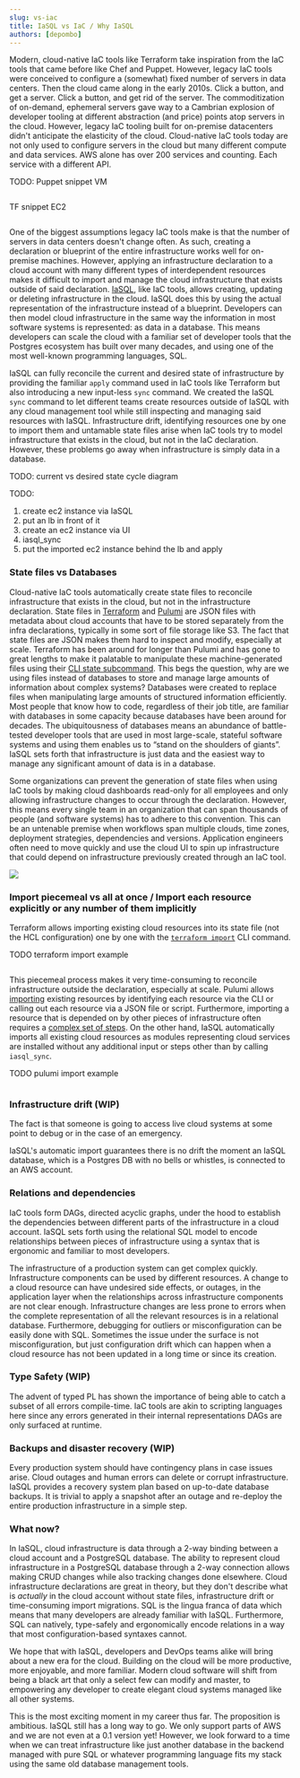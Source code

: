 ```yaml
---
slug: vs-iac
title: IaSQL vs IaC / Why IaSQL
authors: [depombo]
---
```


Modern, cloud-native IaC tools like Terraform take inspiration from the IaC tools that came before like Chef and Puppet. However, legacy IaC tools were conceived to configure a (somewhat) fixed number of servers in data centers. Then the cloud came along in the early 2010s. Click a button, and get a server. Click a button, and get rid of the server. The commoditization of on-demand, ephemeral servers gave way to a Cambrian explosion of developer tooling at different abstraction (and price) points atop servers in the cloud. However, legacy IaC tooling built for on-premise datacenters didn't anticipate the elasticity of the cloud. Cloud-native IaC tools today are not only used to configure servers in the cloud but many different compute and data services. AWS alone has over 200 services and counting. Each service with a different API.

TODO:
Puppet snippet VM
```
```

TF snippet EC2
```
```

One of the biggest assumptions legacy IaC tools make is that the number of servers in data centers doesn't change often. As such, creating a declaration or blueprint of the entire infrastructure works well for on-premise machines. However, applying an infrastructure declaration to a cloud account with many different types of interdependent resources makes it difficult to import and manage the cloud infrastructure that exists outside of said declaration. [IaSQL](https://iasql.com), like IaC tools, allows creating, updating or deleting infrastructure in the cloud. IaSQL does this by using the actual representation of the infrastructure instead of a blueprint. Developers can then model cloud infrastructure in the same way the information in most software systems is represented: as data in a database. This means developers can scale the cloud with a familiar set of developer tools that the Postgres ecosystem has built over many decades, and using one of the most well-known programming languages, SQL.

IaSQL can fully reconcile the current and desired state of infrastructure by providing the familiar `apply` command used in IaC tools like Terraform but also introducing a new input-less `sync` command. We created the IaSQL `sync` command to let different teams create resources outside of IaSQL with any cloud management tool while still inspecting and managing said resources with IaSQL. Infrastructure drift, identifying resources one by one to import them and untamable state files arise when IaC tools try to model infrastructure that exists in the cloud, but not in the IaC declaration. However, these problems go away when infrastructure is simply data in a database.

TODO: current vs desired state cycle diagram

TODO:
1. create ec2 instance via IaSQL
2. put an lb in front of it
3. create an ec2 instance via UI
4. iasql_sync
5. put the imported ec2 instance behind the lb and apply


### State files vs Databases

Cloud-native IaC tools automatically create state files to reconcile infrastructure that exists in the cloud, but not in the infrastructure declaration. State files in [Terraform](https://www.terraform.io/language/state) and [Pulumi](https://www.pulumi.com/docs/intro/concepts/state/) are JSON files with metadata about cloud accounts that have to be stored separately from the infra declarations, typically in some sort of file storage like S3. The fact that state files are JSON makes them hard to inspect and modify, especially at scale. Terraform has been around for longer than Pulumi and has gone to great lengths to make it palatable to manipulate these machine-generated files using their [CLI state subcommand](https://www.terraform.io/cli/commands/state/mv). This begs the question, why are we using files instead of databases to store and manage large amounts of information about complex systems? Databases were created to replace files when manipulating large amounts of structured information efficiently. Most people that know how to code, regardless of their job title, are familiar with databases in some capacity because databases have been around for decades. The ubiquitousness of databases means an abundance of battle-tested developer tools that are used in most large-scale, stateful software systems and using them enables us to “stand on the shoulders of giants”. IaSQL sets forth that infrastructure is just data and the easiest way to manage any significant amount of data is in a database.

Some organizations can prevent the generation of state files when using IaC tools by making cloud dashboards read-only for all employees and only allowing infrastructure changes to occur through the declaration. However, this means every single team in an organization that can span thousands of people (and software systems) has to adhere to this convention. This can be an untenable premise when workflows span multiple clouds, time zones, deployment strategies, dependencies and versions. Application engineers often need to move quickly and use the cloud UI to spin up infrastructure that could depend on infrastructure previously created through an IaC tool.

![](../static/img/comparison.jpg)

### Import piecemeal vs all at once / Import each resource explicitly or any number of them implicitly

Terraform allows importing existing cloud resources into its state file (not the HCL configuration) one by one with the [`terraform import`](https://www.terraform.io/cli/import/usage) CLI command. 

TODO terraform import example
```
```

This piecemeal process makes it very time-consuming to reconcile infrastructure outside the declaration, especially at scale. Pulumi allows [importing](https://www.pulumi.com/docs/guides/adopting/import/) existing resources by identifying each resource via the CLI or calling out each resource via a JSON file or script. Furthermore, importing a resource that is depended on by other pieces of infrastructure often requires a [complex set of steps](https://www.terraform.io/cli/import/usage#complex-imports). On the other hand, IaSQL automatically imports all existing cloud resources as modules representing cloud services are installed without any additional input or steps other than by calling `iasql_sync`. 

TODO pulumi import example
```
```

### Infrastructure drift (WIP)

The fact is that someone is going to access live cloud systems at some point to debug or in the case of an emergency. 

IaSQL's automatic import guarantees there is no drift the moment an IaSQL database, which is a Postgres DB with no bells or whistles, is connected to an AWS account.

### Relations and dependencies

IaC tools form DAGs, directed acyclic graphs, under the hood to establish the dependencies between different parts of the infrastructure in a cloud account. IaSQL sets forth using the relational SQL model to encode relationships between pieces of infrastructure using a syntax that is ergonomic and familiar to most developers.

The infrastructure of a production system can get complex quickly. Infrastructure components can be used by different resources. A change to a cloud resource can have undesired side effects, or outages, in the application layer when the relationships across infrastructure components are not clear enough. Infrastructure changes are less prone to errors when the complete representation of all the relevant resources is in a relational database. Furthermore, debugging for outliers or misconfiguration can be easily done with SQL. Sometimes the issue under the surface is not misconfiguration, but just configuration drift which can happen when a cloud resource has not been updated in a long time or since its creation.

### Type Safety (WIP)

The advent of typed PL has shown the importance of being able to catch a subset of all errors compile-time. IaC tools are akin to scripting languages here since any errors generated in their internal representations DAGs are only surfaced at runtime.

### Backups and disaster recovery (WIP)

Every production system should have contingency plans in case issues arise. Cloud outages and human errors can delete or corrupt infrastructure. IaSQL provides a recovery system plan based on up-to-date database backups. It is trivial to apply a snapshot after an outage and re-deploy the entire production infrastructure in a simple step.

### What now?

In IaSQL, cloud infrastructure is data through a 2-way binding between a cloud account and a PostgreSQL database. The ability to represent cloud infrastructure in a PostgreSQL database through a 2-way connection allows making CRUD changes while also tracking changes done elsewhere. Cloud infrastructure declarations are great in theory, but they don't describe what is *actually* in the cloud account without state files, infrastructure drift or time-consuming import migrations. SQL is the lingua franca of data which means that many developers are already familiar with IaSQL. Furthermore, SQL can natively, type-safely and ergonomically encode relations in a way that most configuration-based syntaxes cannot.

We hope that with IaSQL, developers and DevOps teams alike will bring about a new era for the cloud. Building on the cloud will be more productive, more enjoyable, and more familiar. Modern cloud software will shift from being a black art that only a select few can modify and master, to empowering any developer to create elegant cloud systems managed like all other systems.

This is the most exciting moment in my career thus far. The proposition is ambitious. IaSQL still has a long way to go. We only support parts of AWS and we are not even at a 0.1 version yet! However, we look forward to a time when we can treat infrastructure like just another database in the backend managed with pure SQL or whatever programming language fits my stack using the same old database management tools.
